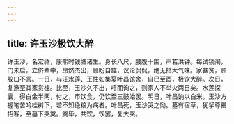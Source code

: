 ```yaml
---
---
---
```

title: 许玉沙极饮大醉
---



许玉沙，名宏祚，康熙时钱塘诸生。身长八尺，腰腹十围，声若洪钟。每试锁闱，门未启，立侪辈中，昂然杰出，顾盼自雄，议论侃侃，绝无措大气味。家甚贫，顾胶口不言。一日，与汪水莲、王性如集夏叶昌馆舍，自巳至酉，极饮大醉。次日，复邀至其家赏桂。比至，玉沙久不出，呼而询之，则家人不举火两日矣。水莲探囊，得白金半两，付之，市饮食，仍饮至三鼓始罢。明日，叶昌饷以白米。玉沙方握笔苦吟桂树下，若不知绝粮为病者。叶昌死，玉沙哭之恸。墓有宿草，犹挈尊罍招客，至墓下哭奠。奠毕，共饮，饮罢，复大哭。